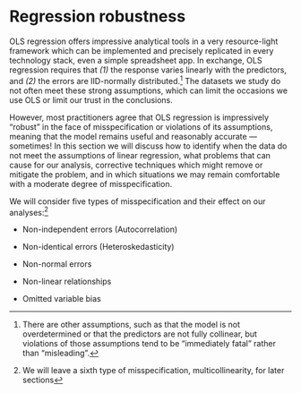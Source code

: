 # Regression robustness {#sec-robustness}

OLS regression offers impressive analytical tools in a very resource-light framework which can be implemented and precisely replicated in every technology stack, even a simple spreadsheet app. In exchange, OLS regression requires that *(1)* the response varies linearly with the predictors, and *(2)* the errors are IID-normally distributed.^[There are other assumptions, such as that the model is not overdetermined or that the predictors are not fully collinear, but violations of those assumptions tend to be "immediately fatal" rather than "misleading".] The datasets we study do not often meet these strong assumptions, which can limit the occasions we use OLS or limit our trust in the conclusions.

However, most practitioners agree that OLS regression is impressively “robust” in the face of misspecification or violations of its assumptions, meaning that the model remains useful and reasonably accurate --- sometimes! In this section we will discuss how to identify when the data do not meet the assumptions of linear regression, what problems that can cause for our analysis, corrective techniques which might remove or mitigate the problem, and in which situations we may remain comfortable with a moderate degree of misspecification.

We will consider five types of misspecification and their effect on our analyses:^[We will leave a sixth type of misspecification, multicollinearity, for later sections]

* Non-independent errors (Autocorrelation)

* Non-identical errors (Heteroskedasticity)

* Non-normal errors

* Non-linear relationships

* Omitted variable bias

